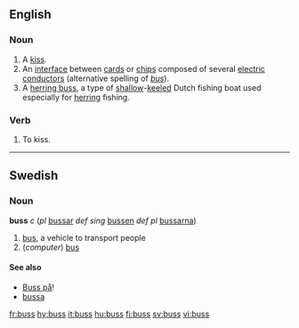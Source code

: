 ==English==

===Noun===
{{en-noun}}
# A [[kiss]].
# An [[interface]] between [[card]]s or [[chip]]s composed of several [[electric]] [[conductor]]s (alternative spelling of ''[[bus]]'').
# A [[herring buss]], a type of [[shallow]]-[[keel]]ed Dutch fishing boat used especially for [[herring]] fishing.

===Verb===
{{en-verb|buss|es}}
#{{transitive}} To kiss.
----

==Swedish==
===Noun===
'''buss''' ''c'' (''pl'' [[bussar]] ''def sing'' [[bussen]] ''def pl'' [[bussarna]])

#[[bus]], a vehicle to transport people
#(''computer'') [[bus]]


====See also====
*[[Buss på]]!
*[[bussa]]

[[fr:buss]]
[[hy:buss]]
[[it:buss]]
[[hu:buss]]
[[fi:buss]]
[[sv:buss]]
[[vi:buss]]